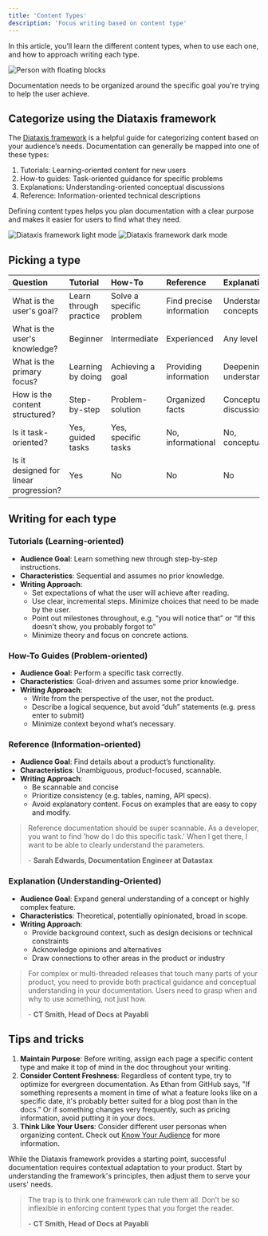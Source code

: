 ```yaml
---
title: 'Content Types'
description: 'Focus writing based on content type'
---
```


<Tip>
  In this article, you’ll learn the different content types, when to use each one, and how to approach writing each type.
</Tip>

<img
  src="/images/types.png"
  alt="Person with floating blocks"
  noZoom
/>

Documentation needs to be organized around the specific goal you're trying to help the user achieve. 

## Categorize using the Diataxis framework

The [Diataxis framework](https://diataxis.fr) is a helpful guide for categorizing content based on your audience’s needs. Documentation can generally be mapped into one of these types:

1. Tutorials: Learning-oriented content for new users
2. How-to guides: Task-oriented guidance for specific problems
3. Explanations: Understanding-oriented conceptual discussions
4. Reference: Information-oriented technical descriptions

Defining content types helps you plan documentation with a clear purpose and makes it easier for users to find what they need.


<img
  className="block dark:hidden"
  src="/images/diataxis_light.png"
  alt="Diataxis framework light mode"
  noZoom
/>
<img
  className="hidden dark:block"
  src="/images/diataxis_dark.png"
  alt="Diataxis framework dark mode"
  noZoom
/>
## Picking a type

| Question                     | Tutorial             | How-To               | Reference            | Explanation          |
|:-----------------------------|:---------------------|:---------------------|:---------------------|:---------------------|
| What is the user's goal?      | Learn through practice | Solve a specific problem | Find precise information | Understand concepts |
| What is the user's knowledge? | Beginner             | Intermediate         | Experienced         | Any level           |
| What is the primary focus?    | Learning by doing    | Achieving a goal     | Providing information | Deepening understanding |
| How is the content structured? | Step-by-step        | Problem-solution     | Organized facts     | Conceptual discussions |
| Is it task-oriented?          | Yes, guided tasks    | Yes, specific tasks  | No, informational   | No, conceptual      |
| Is it designed for linear progression? | Yes | No | No | No |




## Writing for each type

### Tutorials (Learning-oriented)

- **Audience Goal**: Learn something new through step-by-step instructions.
- **Characteristics**: Sequential and assumes no prior knowledge.
- **Writing Approach**:
  - Set expectations of what the user will achieve after reading.
  - Use clear, incremental steps. Minimize choices that need to be made by the user.
  - Point out milestones throughout, e.g. “you will notice that” or “If this doesn’t show, you probably forgot to”
  - Minimize theory and focus on concrete actions.

### How-To Guides (Problem-oriented)

- **Audience Goal**: Perform a specific task correctly.
- **Characteristics**: Goal-driven and assumes some prior knowledge.
- **Writing Approach**:
  - Write from the perspective of the user, not the product.
  - Describe a logical sequence, but avoid “duh” statements (e.g. press enter to submit)
  - Minimize context beyond what’s necessary.


### Reference (Information-oriented)

- **Audience Goal**: Find details about a product’s functionality.
- **Characteristics**: Unambiguous, product-focused, scannable.
- **Writing Approach**:
  - Be scannable and concise
  - Prioritize consistency (e.g. tables, naming, API specs).
  - Avoid explanatory content. Focus on examples that are easy to copy and modify.

> Reference documentation should be super scannable. As a developer, you want to find 'how do I do this specific task.' When I get there, I want to be able to clearly understand the parameters.
> 
> \- **Sarah Edwards, Documentation Engineer at Datastax**

### Explanation (Understanding-Oriented)

- **Audience Goal**: Expand general understanding of a concept or highly complex feature.
- **Characteristics**: Theoretical, potentially opinionated, broad in scope.
- **Writing Approach**:
  - Provide background context, such as design decisions or technical constraints
  - Acknowledge opinions and alternatives
  - Draw connections to other areas in the product or industry

> For complex or multi-threaded releases that touch many parts of your product, you need to provide both practical guidance and conceptual understanding in your documentation. Users need to grasp when and why to use something, not just how.
> 
> \- **CT Smith, Head of Docs at Payabli**

## Tips and tricks

1. **Maintain Purpose**: Before writing, assign each page a specific content type and make it top of mind in the doc throughout your writing. 
2. **Consider Content Freshness**: Regardless of content type, try to optimize for evergreen documentation. As Ethan from GitHub says, "If something represents a moment in time of what a feature looks like on a specific date, it's probably better suited for a blog post than in the docs.” Or if something changes very frequently, such as pricing information, avoid putting it in your docs. 
3. **Think Like Your Users**: Consider different user personas when organizing content. Check out [Know Your Audience](/know-your-audience) for more information.

While the Diataxis framework provides a starting point, successful documentation requires contextual adaptation to your product. Start by understanding the framework's principles, then adjust them to serve your users' needs.


> The trap is to think one framework can rule them all. Don’t be so inflexible in enforcing content types that you forget the reader.
> 
> \- **CT Smith, Head of Docs at Payabli**